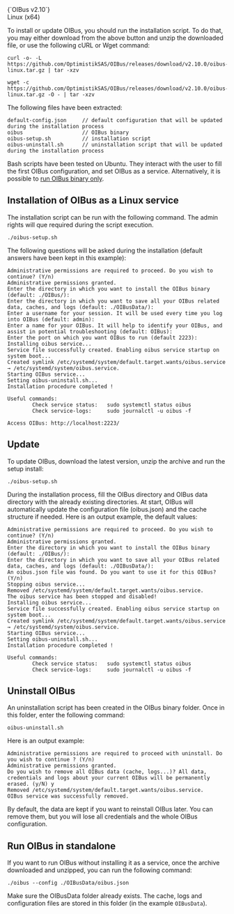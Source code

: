

<div style={{ display: "flex", justifyContent: "space-around" }}>
  <DownloadButton link='https://github.com/OptimistikSAS/OIBus/releases/download/v2.10.0/oibus-linux.tar.gz'>
    <div>
      <div>{`OIBus v2.10`}</div>
      <div>Linux (x64)</div>
    </div>
  </DownloadButton>
</div>

To install or update OIBus, you should run the installation script. To do that, you may either download from the above
button and unzip the downloaded file, or use the following cURL or Wget command:

```
curl -o- -L https://github.com/OptimistikSAS/OIBus/releases/download/v2.10.0/oibus-linux.tar.gz | tar -xzv
```


```
wget -c https://github.com/OptimistikSAS/OIBus/releases/download/v2.10.0/oibus-linux.tar.gz -O - | tar -xzv
```

The following files have been extracted:
```
default-config.json     // default configuration that will be updated during the installation process
oibus                   // OIBus binary
oibus-setup.sh          // installation script
oibus-uninstall.sh      // uninstallation script that will be updated during the installation process
```

Bash scripts have been tested on Ubuntu. They interact with the user to fill the first OIBus configuration, and set OIBus
as a service. Alternatively, it is possible to [run OIBus binary only](#run-oibus-in-standalone).

## Installation of OIBus as a Linux service
The installation script can be run with the following command. The admin rights will que required during the script execution.
```
./oibus-setup.sh
```

The following questions will be asked during the installation (default answers have been kept in this example):
```
Administrative permissions are required to proceed. Do you wish to continue? (Y/n)
Administrative permissions granted.
Enter the directory in which you want to install the OIBus binary (default: ./OIBus/):
Enter the directory in which you want to save all your OIBus related data, caches, and logs (default: ./OIBusData/):
Enter a username for your session. It will be used every time you log into OIBus (default: admin):
Enter a name for your OIBus. It will help to identify your OIBus, and assist in potential troubleshooting (default: OIBus):
Enter the port on which you want OIBus to run (default 2223):
Installing oibus service...
Service file successfully created. Enabling oibus service startup on system boot...
Created symlink /etc/systemd/system/default.target.wants/oibus.service → /etc/systemd/system/oibus.service.
Starting OIBus service...
Setting oibus-uninstall.sh...
Installation procedure completed !

Useful commands:
        Check service status:   sudo systemctl status oibus
        Check service-logs:     sudo journalctl -u oibus -f

Access OIBus: http://localhost:2223/
```

## Update
To update OIBus, download the latest version, unzip the archive and run the setup install:
```
./oibus-setup.sh
```

During the installation process, fill the OIBus directory and OIBus data directory with the already existing directories.
At start, OIBus will automatically update the configuration file (oibus.json) and the cache structure if needed. Here is
an output example, the default values:

```
Administrative permissions are required to proceed. Do you wish to continue? (Y/n)
Administrative permissions granted.
Enter the directory in which you want to install the OIBus binary (default: ./OIBus/):
Enter the directory in which you want to save all your OIBus related data, caches, and logs (default: ./OIBusData/):
An oibus.json file was found. Do you want to use it for this OIBus? (Y/n)
Stopping oibus service...
Removed /etc/systemd/system/default.target.wants/oibus.service.
The oibus service has been stopped and disabled!
Installing oibus service...
Service file successfully created. Enabling oibus service startup on system boot...
Created symlink /etc/systemd/system/default.target.wants/oibus.service → /etc/systemd/system/oibus.service.
Starting OIBus service...
Setting oibus-uninstall.sh...
Installation procedure completed !

Useful commands:
        Check service status:   sudo systemctl status oibus
        Check service-logs:     sudo journalctl -u oibus -f
```

## Uninstall OIBus
An uninstallation script has been created in the OIBus binary folder. Once in this folder, enter the following command:
```
oibus-uninstall.sh
```

Here is an output example:

```
Administrative permissions are required to proceed with uninstall. Do you wish to continue ? (Y/n)
Administrative permissions granted.
Do you wish to remove all OIBus data (cache, logs...)? All data, credentials and logs about your current OIBus will be permanently erased. (y/N) y
Removed /etc/systemd/system/default.target.wants/oibus.service.
OIBus service was successfully removed.
```

By default, the data are kept if you want to reinstall OIBus later. You can remove them, but you will lose all credentials
and the whole OIBus configuration.

## Run OIBus in standalone
If you want to run OIBus without installing it as a service, once the archive downloaded and unzipped, you can run
the following command:

```
./oibus --config ./OIBusData/oibus.json
```

Make sure the OIBusData folder already exists. The cache, logs and configuration files are stored in this folder (in the
example `OIBusData`).
